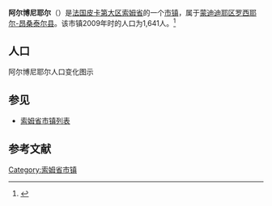{{Infobox French commune
|name                    = 阿尔博尼耶尔
|native name             = Harbonnières
|image flag              = 
|image flag size         = 
|flag legend             = 
|image coat of arms      = 
|image coat of arms size = 
|coat of arms legend     = 
|city motto              = 
|image                   = 
|caption                 = 
|map                     = 
|adjustable map          = 
|time zone               = 
|longitude              = 2.6706
|latitude               = 49.8494
|arrondissement         = [[蒙迪迪耶区|蒙迪迪耶区]]
|canton                 = [[罗西耶尔-昂桑泰尔县|罗西耶尔-昂桑泰尔县]]
|subdivisions entry      = 
|subdivisions            = 
|intercommunality        = 
|mayor                   = 
|term                    = 
|elevation m             = 
|INSEE                  = 80417
|postal code             = 80131
|website                 = 
}}
{{French Commune Map|80417}}
'''阿尔博尼耶尔'''（{{lang-fr|Harbonnières}}）是[[法国|法国]][[皮卡第大区|皮卡第大区]][[索姆省|索姆省]]的一个[[市镇_(法国)|市镇]]，属于[[蒙迪迪耶区|蒙迪迪耶区]][[罗西耶尔-昂桑泰尔县|罗西耶尔-昂桑泰尔县]]。该市镇2009年时的人口为1,641人。<ref name="Statmallen Areal i Frankrikes kommuner">{{cite web|url=http://www.insee.fr/fr/ppp/bases-de-donnees/recensement/populations-legales/france-departements.asp?annee=2009#departements|title=Insee, Populations légales 2009 pour les départements et les collectivités d'outre-mer France métropolitaine et DOM|accessdate=2012-01-30|archive-date=2012-01-08|archive-url=https://web.archive.org/web/20120108000120/http://www.insee.fr/fr/ppp/bases-de-donnees/recensement/populations-legales/france-departements.asp?annee=2009#departements|dead-url=no}}</ref>

== 人口 ==
阿尔博尼耶尔人口变化图示
{{French Commune Population|80417}}

== 参见 ==
* [[索姆省市镇列表|索姆省市镇列表]]

== 参考文献 ==
{{reflist}}

{{索姆省市鎮}}

[[Category:索姆省市镇|Category:索姆省市镇]]